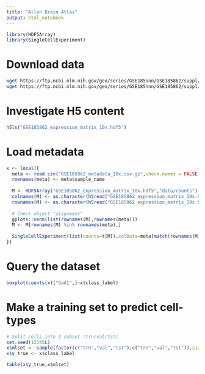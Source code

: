 ```yaml
---
title: "Allen Brain Atlas"
output: html_notebook
---
```



```r
library(HDF5Array)
library(SingleCellExperiment)
```

# Download data
```bash
wget https://ftp.ncbi.nlm.nih.gov/geo/series/GSE185nnn/GSE185862/suppl/GSE185862_expression_matrix_10x.hdf5
wget https://ftp.ncbi.nlm.nih.gov/geo/series/GSE185nnn/GSE185862/suppl/GSE185862_metadata_10x.csv.gz
```


# Investigate H5 content
```r
h5ls("GSE185862_expression_matrix_10x.hdf5")
```


# Load metadata
```r
x <- local({
  meta <- read.csv("GSE185862_metadata_10x.csv.gz",check.names = FALSE,stringsAsFactors = FALSE,row.names=1L)
  rownames(meta) <- meta$sample_name
  
  M <- HDF5Array("GSE185862_expression_matrix_10x.hdf5","data/counts")
  colnames(M) <- as.character(h5read("GSE185862_expression_matrix_10x.hdf5","data/gene"))
  rownames(M) <- as.character(h5read("GSE185862_expression_matrix_10x.hdf5","data/samples"))
  
  # Check object "alignment"
  gplots::venn(list(rownames(M),rownames(meta)))
  M <- M[rownames(M) %in% rownames(meta),]
  
  SingleCellExperiment(list(counts=t(M)),colData=meta[match(rownames(M),rownames(meta)),])
})
```



# Query the dataset
```r
boxplot(counts(x)["Gad1",]~x$class_label)
```


# Make a training set to predict cell-types
```r
# Split cells into 3 subset (trn/val/tst)
set.seed(12345L)
x$mlset <- sample(factor(c("trn","val","tst"),c("trn","val","tst")),size = ncol(x),replace = TRUE,prob = c(0.7,0.15,0.15))
x$y_true <- x$class_label
```


```r
table(x$y_true,x$mlset)
```





